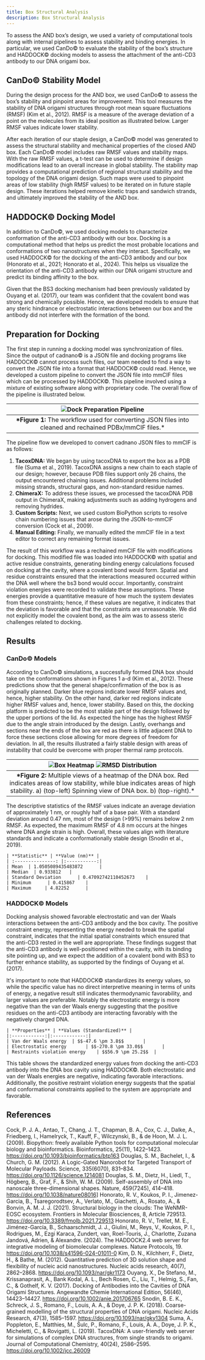 ```yaml
---
title: Box Structural Analysis
description: Box Structural Analysis
---
```



To assess the AND box’s design, we used a variety of computational tools along with internal pipelines to assess stability and binding energies. In particular, we used CanDo&copy; to evaluate the stability of the box’s structure and HADDOCK&copy; docking models to assess the attachment of the anti-CD3 antibody to our DNA origami box.

## CanDo&copy; Stability Model

During the design process for the AND box, we used CanDo&copy; to assess the box’s stability and pinpoint areas for improvement. This tool measures the stability of DNA origami structures through root mean square fluctuations (RMSF) (Kim et al., 2012). RMSF is a measure of the average deviation of a point on the molecules from its ideal position as illustrated below. Larger RMSF values indicate lower stability.

After each iteration of our staple design, a CanDo&copy; model was generated to assess the structural stability and mechanical properties of the closed AND box. Each CanDo&copy; model includes raw RMSF values and stability maps. With the raw RMSF values, a t-test can be used to determine if design modifications lead to an overall increase in global stability. The stability map provides a computational prediction of regional structural stability and the topology of the DNA origami design. Such maps were used to pinpoint areas of low stability (high RMSF values) to be iterated on in future staple design. These iterations helped remove kinetic traps and sandwich strands, and ultimately improved the stability of the AND box.

## HADDOCK&copy; Docking Model

In addition to CanDo&copy;, we used docking models to characterize conformation of the anti-CD3 antibody with our box. Docking is a computational method that helps us predict the most probable locations and conformations of two nanostructures when they interact. Specifically, we used HADDOCK&copy; for the docking of the anti-CD3 antibody and our box (Honorato et al., 2021; Honorato et al., 2024). This helps us visualize the orientation of the anti-CD3 antibody within our DNA origami structure and predict its binding affinity to the box.

Given that the BS3 docking mechanism had been previously validated by Ouyang et al. (2017), our team was confident that the covalent bond was strong and chemically possible. Hence, we developed models to ensure that any steric hindrance or electrostatic interactions between our box and the antibody did not interfere with the formation of the bond.

## Preparation for Docking

The first step in running a docking model was synchronization of files. Since the output of cadnano&copy; is a JSON file and docking programs like HADDOCK&copy; cannot process such files, our team needed to find a way to convert the JSON file into a format that HADDOCK&copy; could read. Hence, we developed a custom pipeline to convert the JSON file into mmCIF files which can be processed by HADDOCK&copy;. This pipeline involved using a mixture of existing software along with proprietary code. The overall flow of the pipeline is illustrated below.

| <div className='flex flex-row justify-center'>![Dock Preparation Pipeline](../../../../assets/docking_pipeline.png) </div> |
| :------------------------------------------------------------------------------------------------------------------------: |
|         **\*Figure 1:** The workflow used for converting JSON files into cleaned and rechained PDBx/mmCIF files.\*         |

The pipeline flow we developed to convert cadnano JSON files to mmCIF is as follows:

<Steps>

1. **TacoxDNA:** We began by using tacoxDNA to export the box as a PDB file (Suma et al., 2019). TacoxDNA assigns a new chain to each staple of our design; however, because PDB files support only 26 chains, the output encountered chaining issues. Additional problems included missing strands, structural gaps, and non-standard residue names.
1. **ChimeraX:** To address these issues, we processed the tacoxDNA PDB output in ChimeraX, making adjustments such as adding hydrogens and removing hydrides.
1. **Custom Scripts:** Next, we used custom BioPython scripts to resolve chain numbering issues that arose during the JSON-to-mmCIF conversion (Cock et al., 2009).
1. **Manual Editing:** Finally, we manually edited the mmCIF file in a text editor to correct any remaining format issues.

</Steps>

The result of this workflow was a rechained mmCIF file with modifications for docking. This modified file was loaded into HADDOCK&copy; with spatial and active residue constraints, generating binding energy calculations focused on docking at the cavity, where a covalent bond would form. Spatial and residue constraints ensured that the interactions measured occurred within the DNA well where the bs3 bond would occur. Importantly, constraint violation energies were recorded to validate these assumptions. These energies provide a quantitative measure of how much the system deviates from these constraints; hence, if these values are negative, it indicates that the deviation is favorable and that the constraints are unreasonable. We did not explicitly model the covalent bond, as the aim was to assess steric challenges related to docking.

## Results

### CanDo&copy; Models

According to CanDo&copy; simulations, a successfully formed DNA box should take on the conformations shown in Figures 1 a-d (Kim et al., 2012). These predictions show that the general shape/confirmation of the box is as originally planned. Darker blue regions indicate lower RMSF values and, hence, higher stability. On the other hand, darker red regions indicate higher RMSF values and, hence, lower stability. Based on this, the docking platform is predicted to be the most stable part of the design followed by the upper portions of the lid. As expected the hinge has the highest RMSF due to the angle strain introduced by the design. Lastly, overhangs and sections near the ends of the box are red as there is little adjacent DNA to force these sections close allowing for more degrees of freedom for deviation. In all, the results illustrated a fairly stable design with areas of instability that could be overcome with proper thermal ramp protocols.

|                <div className='flex flex-col items-center justify-center'>![Box Heatmap](../../../../assets/box-heatmap.gif) ![RMSD Distribution](../../../../assets/rmsd_dist.png)</div>                 |
| :-------------------------------------------------------------------------------------------------------------------------------------------------------------------------------------------------------: |
| **\*Figure 2:** Multiple views of a heatmap of the DNA box. Red indicates areas of low stability, while blue indicates areas of high stability. a) (top-left) Spinning view of DNA box. b) (top-right).\* |

The descriptive statistics of the RMSF values indicate an average deviation of approximately 1 nm, or roughly half of a base pair. With a standard deviation around 0.47 nm, most of the design (>99%) remains below 2 nm RMSF. As expected, the maximum RMSF of 4.8 nm occurs at the hinges where DNA angle strain is high. Overall, these values align with literature standards and indicate a conformationally stable design (Snodin et al., 2019).

<div className='flex flex-row justify-center'>

    | **Statistic** | **Value (nm)** |
    | :---------------: |:-----------:|
    | Mean  | 1.0505089435483872      |
    | Median  | 0.933812   |
    | Standard Deviation      | 0.47092742110452673    |
    | Minimum      | 0.415867    |
    | Maximum     | 4.82252      |

</div>

### HADDOCK&copy; Models

Docking analysis showed favorable electrostatic and van der Waals interactions between the anti-CD3 antibody and the box cavity. The positive constraint energy, representing the energy needed to break the spatial constraint, indicates that the initial spatial constraints which ensured that the anti-CD3 rested in the well are appropriate. These findings suggest that the anti-CD3 antibody is well-positioned within the cavity, with its binding site pointing up, and we expect the addition of a covalent bond with BS3 to further enhance stability, as supported by the findings of Ouyang et al. (2017).

It's important to note that HADDOCK&copy; standardizes its energy values, so while the specific value has no direct interpretive meaning in terms of units of energy, a negative result still indicates thermodynamic favorability, and larger values are preferable. Notably the electrostatic energy is more negative than the van der Waals energy suggesting that the positive residues on the anti-CD3 antibody are interacting favorably with the negatively charged DNA.

<div className='flex flex-row justify-center'>

    | **Properties** | **Values (Standardized)** |
    |:------------:|:------------:|
    | Van der Waals energy  | $$-47.6 \pm 3.8$$       |
    | Electrostatic energy       | $$-270.8 \pm 33.0$$       |
    | Restraints violation energy    | $$56.9 \pm 25.2$$  |

</div>
This table shows the standardized energy values from docking the anti-CD3 antibody into the DNA box cavity using HADDOCK&copy;. Both electrostatic and van der Waals energies are negative, indicating favorable interactions. Additionally, the positive restraint violation energy suggests that the spatial and conformational constraints applied to the system are appropriate and favorable.

## References

<ReferenceList>

Cock, P. J. A., Antao, T., Chang, J. T., Chapman, B. A., Cox, C. J., Dalke, A., Friedberg, I., Hamelryck, T., Kauff, F., Wilczynski, B., & de Hoon, M. J. L. (2009). Biopython: freely available Python tools for computational molecular biology and bioinformatics. Bioinformatics, 25(11), 1422–1423. https://doi.org/10.1093/bioinformatics/btp163
Douglas, S. M., Bachelet, I., & Church, G. M. (2012). A Logic-Gated Nanorobot for Targeted Transport of Molecular Payloads. Science, 335(6070), 831–834. https://doi.org/10.1126/science.1214081
Douglas, S. M., Dietz, H., Liedl, T., Högberg, B., Graf, F., & Shih, W. M. (2009). Self-assembly of DNA into nanoscale three-dimensional shapes. Nature, 459(7245), 414–418. https://doi.org/10.1038/nature08016]
Honorato, R. V., Koukos, P. I., Jimenez-Garcia, B., Tsaregorodtsev, A., Verlato, M., Giachetti, A., Rosato, A., & Bonvin, A. M. J. J. (2021). Structural biology in the clouds: The WeNMR-EOSC ecosystem. Frontiers in Molecular Biosciences, 8, Article 729513. https://doi.org/10.3389/fmolb.2021.729513
Honorato, R. V., Trellet, M. E., Jiménez-García, B., Schaarschmidt, J. J., Giulini, M., Reys, V., Koukos, P. I., Rodrigues, M., Ezgi Karaca, Zundert, van, Roel-Touris, J., Charlotte, Zuzana Jandová, Adrien, & Alexandre. (2024). The HADDOCK2.4 web server for integrative modeling of biomolecular complexes. Nature Protocols, 19. https://doi.org/10.1038/s41596-024-01011-0
Kim, D. N., Kilchherr, F., Dietz, H., & Bathe, M. (2012). Quantitative prediction of 3D solution shape and flexibility of nucleic acid nanostructures. Nucleic acids research, 40(7), 2862–2868. https://doi.org/10.1093/nar/gkr1173
Ouyang, X., De Stefano, M., Krissanaprasit, A., Bank Kodal, A. L., Bech Rosen, C., Liu, T., Helmig, S., Fan, C., & Gothelf, K. V. (2017). Docking of Antibodies into the Cavities of DNA Origami Structures. Angewandte Chemie International Edition, 56(46), 14423–14427. https://doi.org/10.1002/anie.201706765
Snodin, B. E. K., Schreck, J. S., Romano, F., Louis, A. A., & Doye, J. P. K. (2018). Coarse-grained modelling of the structural properties of DNA origami. Nucleic Acids Research, 47(3), 1585–1597. https://doi.org/10.1093/nar/gky1304
Suma, A., Poppleton, E., Matthies, M., Šulc, P., Romano, F., Louis, A. A., Doye, J. P. K., Micheletti, C., & Rovigatti, L. (2019). TacoxDNA: A user-friendly web server for simulations of complex DNA structures, from single strands to origami. Journal of Computational Chemistry, 40(24), 2586–2595. https://doi.org/10.1002/jcc.26009

</ReferenceList>
